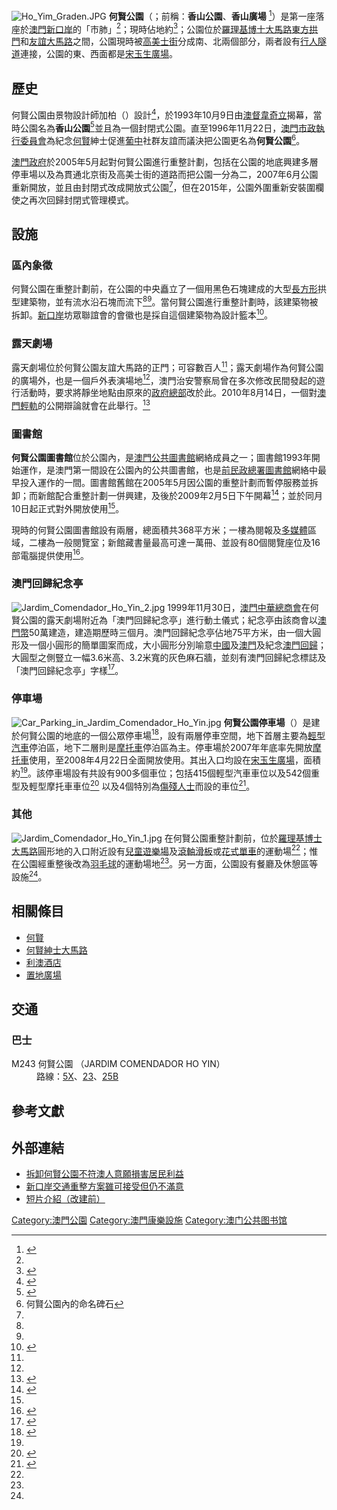 {{公園
| 名稱           = 何賢公園<br/>'''Jardim Comendador Ho Yin'''
| 原名           = 
| 圖片           = Gate of Jardim Comendador Ho Yin.jpg
| 圖片尺寸       = 何賢公園正門
| 圖片說明       = 
| 類型           = 
| 地點           = [[澳門半島|澳門半島]][[新口岸|新口岸]][[友誼大馬路|友誼大馬路]]
| 經緯度         = 
| 面積           = 約12,792平方米<ref name="hsv">[http://nature.iacm.gov.mo/c/park/detail.aspx?id=ff4b17a9-3ecb-4ea4-8647-990fcb771b34 何賢公園簡介] {{Wayback|url=http://nature.iacm.gov.mo/c/park/detail.aspx?id=ff4b17a9-3ecb-4ea4-8647-990fcb771b34 |date=20150713112437 }} [[民政總署|民政總署]]</ref>
| 前身           = 香山公園
| 設立時間       = 1993年10月9日
| 管理者         = [[市政署|市政署]]
| 年遊客數       =
| 開放時間       = 06:00-23:00
| 設備、遊具     =
| 停車場         = 415個輕型[[汽車|汽車]]車位<br/>542個[[摩托車|摩托車]]車位<br/>4個[[傷殘人士|傷殘人士]]車位
| 無障礙設施     =
| 建築師、工程師 =
| 告示           =
| 事務所         =
| 事務所所在地   =
| 電話號碼       =
| 交通方式       =
| 備註           =
| 官方網站       =
}}

[[File:Ho_Yim_Graden.JPG|thumb]]
'''何賢公園'''（{{lang-pt|'''Jardim Comendador Ho Yin'''}}；前稱：'''香山公園'''、'''香山廣場''' <ref>{{Cite web |url=http://www.cityguide.gov.mo/visit/detail.aspx?id=02010500000000000000 |title=城市指南：何賢公園（香山公園） |accessdate=2010-08-01 |archive-date=2007-12-17 |archive-url=https://web.archive.org/web/20071217051459/http://www.cityguide.gov.mo/visit/detail.aspx?id=02010500000000000000 |dead-url=no }}</ref>）是第一座落座於[[澳門|澳門]][[新口岸|新口岸]]的「市肺」<ref name="FM" />；現時佔地約{{convert|8800|sqm|sqft|link=on}}<ref name="VKP">{{zh-hant}}{{cite news |publisher=[[華僑報|華僑報]] |date=2007年2月7日 |accessdate=2010年8月1日 |title=何賢公園停車場提供九百泊車位 |url=http://www.vakiodaily.com/index.php?tn=viewer&ncid=1&nid=117713&dt=20070207%E2%8C%A9=tw |archive-date=2015年7月12日 |archive-url=https://web.archive.org/web/20150712184533/http://www.vakiodaily.com/index.php?tn=viewer&ncid=1&nid=117713&dt=20070207%E2%8C%A9=tw |dead-url=no }}</ref>；公園位於[[羅理基博士大馬路|羅理基博士大馬路]][[東方拱門|東方拱門]]和[[友誼大馬路|友誼大馬路]]之間，公園現時被[[高美士街|高美士街]]分成南、北兩個部分，兩者設有[[行人隧道|行人隧道]]連接，公園的東、西面都是[[宋玉生廣場|宋玉生廣場]]。

==歷史==
何賢公園由景物設計師加柏（{{lang|pt|Francisco Caldeira Cabral}}）設計<ref name="city">{{cite web| title=何賢公園（香山公園）| publisher=城市指南| accessdate=2010年8月1日| url=http://www.cityguide.gov.mo/visit/detail.aspx?id=02010500000000000000| deadurl=yes| archiveurl=https://web.archive.org/web/20071217051459/http://www.cityguide.gov.mo/visit/detail.aspx?id=02010500000000000000| archivedate=2007年12月17日}}</ref>，於1993年10月9日由[[澳督|澳督]][[韋奇立|韋奇立]]揭幕，當時公園名為'''香山公園'''<ref name="FM">{{cite book|title={{PDF|[http://www.macaudata.com/macauweb/pdf_books/pdf_book_am305.pdf 《澳門百科全書》]}} |editor=吳志良、楊允中 |date=1999年11月 |edition=2005年修訂版 |publisher=[[澳門基金會|澳門基金會]] |isbn=99937-1-032-6 |chapter=何賢公園 |pages=161 }}</ref>並且為一個封閉式公園。直至1996年11月22日，[[澳門市政廳|澳門市政執行委員會]]為紀念[[何賢|何賢]]紳士促進[[葡萄牙|葡]][[中華人民共和國|中]]社群友誼而議決把公園更名為'''何賢公園'''<ref>何賢公園內的命名碑石</ref>。

[[澳門政府|澳門政府]]於2005年5月起對何賢公園進行重整計劃，包括在公園的地底興建多層停車場以及為貫通北京街及高美士街的道路而把公園一分為二，2007年6月公園重新開放，並且由封閉式改成開放式公園<ref name="VKP" />，但在2015年，公園外圍重新安裝圍欄使之再次回歸封閉式管理模式。

==設施==
===區內象徵===
何賢公園在重整計劃前，在公園的中央矗立了一個用黑色石塊建成的大型[[長方形|長方形]]拱型建築物，並有流水沿石塊而流下<ref name="FM" /><ref name="city" />。當何賢公園進行重整計劃時，該建築物被拆卸。[[外港新填海區|新口岸]]坊眾聯誼會的會徽也是採自這個建築物為設計籃本<ref>{{cite book|author=新口岸區坊眾聯誼會 |title=新口岸社區中心介紹（宣傳單張） |year=1999  }}</ref>。

===露天劇場===
露天劇場位於何賢公園友誼大馬路的正門；可容數百人<ref name="FM" />；露天劇場作為何賢公園的廣場外，也是一個戶外表演場地<ref name="city" />，澳門治安警察局曾在多次修改民間發起的遊行活動時，要求將靜坐地點由原來的[[澳門政府總部|政府總部]]改於此。2010年8月14日，一個對[[澳門輕軌|澳門輕軌]]的公開辯論就會在此舉行。<ref>{{Cite web |url=http://www.vakiodaily.com/index.php?tn=viewer&ncid=1&nid=161271&dt=20100809&lang=tw |title=華僑報，澳門輕軌沿線辯論會本周六何賢公園舉行，2010年8月9日 |access-date=2010年8月13日 |archive-date=2019年3月12日 |archive-url=https://web.archive.org/web/20190312210005/http://www.vakiodaily.com/index.php?tn=viewer&ncid=1&nid=161271&dt=20100809&lang=tw }}</ref>

===圖書館===
{{Infobox_Library 
| 名字    = 何賢公園圖書館<br/><small>'''Biblioteca no Jardim Comendador Ho Yin'''</small>
| 英文名  = 
| 標誌    = 
| 圖像    = Biblioteca do Jardim Comendador Ho Yin 2017.jpg
| 圖像說明= 
| 圖像註釋=
| 國家    = {{MAC}}
| 類型    = 公共圖書館
| 範圍    = 
| 建立時間= 1993年（對外開放）<br/>2009年2月10日（重建後）
| 授權法源= 
| 地址    = [[新口岸|新口岸]][[宋玉生廣場|宋玉生廣場]]何賢公園
| 坐標    = 
| 隸屬於  = [[澳門特別行政區政府文化局|文化局]]公共圖書館管理廳
| 分館數  = 
| 藏品    = 
| 規模    = 
| 收藏標準= 藏量量12473冊
| 法定送存= 
| 借閱憑證=
| 流通    = 
| 服務人群= 
| 註冊用戶= 
| 經費    = 
| 館長    = 
| 員工人數=
| 開放時間= 星期一 14:00 - 20:00<br>星期二至星期日 08:00 - 20:00（農曆年除夕下午二時後及公眾假期休館）
| 電話號碼= 2870 6940
| 傳真號碼=
| 電郵地址=
| 官方網站= [http://www.library.gov.mo/zh-hant/branch-libraries/public-library/macao/hoyin 何賢公園圖書館網站]
}}

'''何賢公園圖書館'''位於公園內，是[[澳門公共圖書館|澳門公共圖書館]]網絡成員之一；圖書館1993年開始運作，是澳門第一間設在公園內的公共圖書館，也是[[前民政總署圖書館|前民政總署圖書館]]網絡中最早投入運作的一間。圖書館舊館在2005年5月因公園的重整計劃而暫停服務並拆卸；而新館配合重整計劃一併興建，及後於2009年2月5日下午開幕<ref name="Lib">{{cite web|url=http://www.nlc.gov.cn/yjfw/2009/0213/article_721.htm|title=澳门何贤公园图书馆开幕,民署重视社区文化建设|publisher=圖書館界|accessdate=2010年8月1日}}{{dead link|date=2017年11月 |bot=InternetArchiveBot |fix-attempted=yes }}</ref>；並於同月10日起正式對外開放使用<ref name="L2" />。

現時的何賢公園圖書館設有兩層，總面積共368平方米；一樓為閱報及[[多媒體|多媒體]]區域，二樓為一般閱覽室；新館藏書量最高可達一萬冊、並設有80個閱覽座位及16部電腦提供使用<ref name="L2">{{cite web |url=http://library.iacm.gov.mo/ho.asp |title=何賢公園圖書館 |publisher=民政總署圖書館 |accessdate=2010年8月1日 |deadurl=yes |archiveurl=https://web.archive.org/web/20090527020318/http://library.iacm.gov.mo/ho.asp |archivedate=2009年5月27日 }}</ref>。

{{澳門的圖書館}}

===澳門回歸紀念亭===
[[File:Jardim_Comendador_Ho_Yin_2.jpg|thumb]]
1999年11月30日，[[澳門中華總商會|澳門中華總商會]]在何賢公園的露天劇場附近為「澳門回歸紀念亭」進行動土儀式；紀念亭由該商會以[[澳門幣|澳門幣]]50萬建造，建造期歷時三個月。澳門回歸紀念亭佔地75平方米，由一個大圓形及一個小圓形的簡單圖案而成，大小圓形分別喻意[[中華人民共和國|中國]]及[[澳門|澳門]]及紀念[[澳門回歸|澳門回歸]]；大圓型之側豎立一幅3.6米高、3.2米寬的灰色麻石牆，並刻有澳門回歸紀念標誌及「澳門回歸紀念亭」字樣<ref>{{cite web |url=http://www.chinanews.com/zhuanti/aomen/news/991201/1_copy(6).html |title=澳门建造回归纪念亭 |publisher=中国新闻社 |date=1999年12月1日 |accessdate=2010年8月1日 |archive-date=2018年10月6日 |archive-url=https://web.archive.org/web/20181006023448/http://www.chinanews.com/zhuanti/aomen/news/991201/1_copy(6).html |dead-url=no }}</ref>。

===停車場===
[[File:Car_Parking_in_Jardim_Comendador_Ho_Yin.jpg|thumb]]
'''何賢公園停車場'''（{{lang-pt|'''Auto-Silo Jardim Comendador Ho Yin'''}}）是建於何賢公園的地底的一個公眾停車場<ref>{{cite web |url=http://www.dsat.gov.mo/tc/carpark.aspx |title=停車場 |publisher=交通事務局 |accessdate=2010年8月1日 |archive-date=2016年3月9日 |archive-url=https://web.archive.org/web/20160309020426/http://www.dsat.gov.mo/tc/carpark.aspx |dead-url=no }}</ref>，設有兩層停車空間，地下首層主要為[[輕型汽車|輕型汽車]]停泊區，地下二層則是[[摩托車|摩托車]]停泊區為主。停車場於2007年年底率先開放[[摩托車|摩托車]]使用，至2008年4月22日全面開放使用。其出入口均設在[[宋玉生廣場|宋玉生廣場]]，面積約{{convert|16000|sqm|sqft|link=on}}<ref name="VKP" />。該停車場設有共設有900多個車位；包括415個輕型汽車車位以及542個重型及輕型摩托車車位<ref>{{cite journal |journal=澳門政府公報 |date=2009年3月23日 |issue=12 |title=第90/2009 號行政長官批示 |url=http://images.io.gov.mo/bo/i/2009/12/despce-90-2009.pdf |access-date=2010年8月1日 |archive-date=2018年9月30日 |archive-url=https://web.archive.org/web/20180930230018/http://images.io.gov.mo/bo/i/2009/12/despce-90-2009.pdf |dead-url=no }}</ref> 以及4個特別為[[傷殘人士|傷殘人士]]而設的車位<ref>{{cite web |url=http://www.dsat.gov.mo/tc/news_detail.aspx?a_id=539 |title=何賢公國停車場周六起免費泊車時數減至12小時 |publisher=交通事務局 |date=2009年3月24日 |accessdate=2010年8月1日 |archive-date=2016年3月8日 |archive-url=https://web.archive.org/web/20160308180343/http://www.dsat.gov.mo/tc/news_detail.aspx?a_id=539 |dead-url=no }}</ref>。

{{澳門的停車場}}

===其他===
[[File:Jardim_Comendador_Ho_Yin_1.jpg|thumb]]
在何賢公園重整計劃前，位於[[羅理基博士大馬路|羅理基博士大馬路]]圓形地的入口附近設有[[兒童遊樂場|兒童遊樂場]]及[[滾軸滑板|滾軸滑板]]或[[花式單車|花式單車]]的運動場<ref name="FM" />；惟在公園經重整後改為[[羽毛球|羽毛球]]的運動場地<ref name="VKP" />。另一方面，公園設有餐廳及休憩區等設施<ref name="city" />。

==相關條目==
* [[何賢|何賢]]
* [[何賢紳士大馬路|何賢紳士大馬路]]
* [[利澳酒店|利澳酒店]]
* [[置地廣場_(澳門)|置地廣場]]

== 交通 ==
===巴士===
; M243 何賢公園 （JARDIM COMENDADOR HO YIN）
: 路線：[[澳門巴士5X路線|5X]]、[[澳門巴士23路線|23]]、[[澳門巴士25B路線|25B]]

==參考文獻==
<div class="references-small">
<references></references>
</div>

==外部連結==
{{commonscat|Jardim Comendador Ho Yin}}
* [https://web.archive.org/web/20101204195019/http://www.waou.com.mo/wa/2004/03/20040312a.htm 拆卸何賢公園不符澳人意願損害居民利益]
* [https://archive.is/20130502022906/http://www.waou.com.mo/wa/2004/09/20040913a.htm 新口岸交通重整方案雖可接受但仍不滿意]
* [https://web.archive.org/web/20071217051459/http://www.cityguide.gov.mo/visit/detail.aspx?id=02010500000000000000 短片介紹（改建前）]


{{澳門公園}}

[[Category:澳門公園|Category:澳門公園]]
[[Category:澳門康樂設施|Category:澳門康樂設施]]
[[Category:澳门公共图书馆|Category:澳门公共图书馆]]